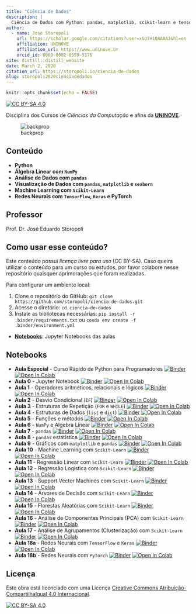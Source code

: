 ```yaml
---
title: "Ciência de Dados"
description: |
  Ciência de Dados com Python: pandas, matplotlib, scikit-learn e tensorflow.
author:
  - name: Jose Storopoli
    url: https://scholar.google.com/citations?user=xGU7H1QAAAAJ&hl=en
    affiliation: UNINOVE
    affiliation_url: https://www.uninove.br
    orcid_id: 0000-0002-0559-5176
site: distill::distill_website
date: March 2, 2020
citation_url: https://storopoli.io/ciencia-de-dados
slug: storopoli2020cienciadedados
---
```


```r
knitr::opts_chunk$set(echo = FALSE)
```

<link rel="stylesheet" href="https://cdn.rawgit.com/jpswalsh/academicons/master/css/academicons.min.css"/>

[![CC BY-SA 4.0][cc-by-sa-shield]][cc-by-sa]

Disciplina dos Cursos de *Ciências da Computação* e afins da [**UNINOVE**](https://www.uninove.br).

![backprop](images/backpropagation.gif)

## Conteúdo

* **Python**
* **Álgebra Linear com `NumPy`**
* **Análise de Dados com `pandas`**
* **Visualização de Dados com `pandas`, `matplotlib` e `seaborn`**
* **Machine Learning com `Scikit-Learn`**
* **Redes Neurais com `TensorFlow`, `Keras` e PyTorch**

## Professor

Prof. Dr. José Eduardo Storopoli <a href="https://storopoli.io"><i class="fa fa-globe fa-lg"></i></a> <a href="http://lattes.cnpq.br/2281909649311607"><i class="ai ai-lattes ai-lg"></i></a> <a href="https://orcid.org/0000-0002-0559-5176"><i class="ai ai-orcid ai-lg"></i></a> <a href="mailto:josees@uni9.pro.br"><i class="fa fa-paper-plane fa-lg"></i></a>

## Como usar esse conteúdo?

Este conteúdo possui *licença livre para uso* (CC BY-SA). Caso queira utilizar o conteúdo para um curso ou estudos, por favor colabore nesse repositório quaisquer aprimorações que foram realizadas.

Para configurar um ambiente local:

1. Clone o repositório do GitHub: `git clone https://github.com/storopoli/ciencia-de-dados.git`
2. Acesse o diretório: `cd ciencia-de-dados`
3. Instale as bibliotecas necessárias: `pip install -r .binder/requirements.txt ` ou `conda env create -f .binder/environment.yml`

* **[Notebooks](https://github.com/storopoli/ciencia-de-dados/tree/master/notebooks)**: Jupyter Notebooks das aulas

## Notebooks

* **Aula Especial** - Curso Rápido de Python para Programadores [![Binder](https://mybinder.org/badge_logo.svg)](https://mybinder.org/v2/gh/storopoli/ciencia-de-dados/master?filepath=notebooks%2FAula_Especial_Python.ipynb) [![Open In Colab](https://colab.research.google.com/assets/colab-badge.svg)](https://colab.research.google.com/github/storopoli/ciencia-de-dados/blob/master/notebooks/Aula_Especial_Python.ipynb)
* **Aula 0** - Jupyter Notebook [![Binder](https://mybinder.org/badge_logo.svg)](https://mybinder.org/v2/gh/storopoli/ciencia-de-dados/master?filepath=notebooks%2FAula_0_Jupyter.ipynb) [![Open In Colab](https://colab.research.google.com/assets/colab-badge.svg)](https://colab.research.google.com/github/storopoli/ciencia-de-dados/blob/master/notebooks/Aula_0_Jupyter.ipynb)
* **Aula 1** - Operadores aritméticos, relacionais e lógicos [![Binder](https://mybinder.org/badge_logo.svg)](https://mybinder.org/v2/gh/storopoli/ciencia-de-dados/master?filepath=notebooks%2FAula_1_Operadores_Aritmeticos_Relacionais_e_Logicos.ipynb) [![Open In Colab](https://colab.research.google.com/assets/colab-badge.svg)](https://colab.research.google.com/github/storopoli/ciencia-de-dados/blob/master/notebooks/Aula_1_Operadores_Aritmeticos_Relacionais_e_Logicos.ipynb)
* **Aula 2** - Desvio Condicional (`IF`) [![Binder](https://mybinder.org/badge_logo.svg)](https://mybinder.org/v2/gh/storopoli/ciencia-de-dados/master?filepath=notebooks%2FAula_2_Desvio_Condicional_IF.ipynb) [![Open In Colab](https://colab.research.google.com/assets/colab-badge.svg)](https://colab.research.google.com/github/storopoli/ciencia-de-dados/blob/master/notebooks/Aula_2_Desvio_Condicional_IF.ipynb)
* **Aula 3** - Estruturas de Repetição (`FOR` e `WHILE`) [![Binder](https://mybinder.org/badge_logo.svg)](https://mybinder.org/v2/gh/storopoli/ciencia-de-dados/master?filepath=notebooks%2FAula_3_Estruturas_de_Repeticao.ipynb) [![Open In Colab](https://colab.research.google.com/assets/colab-badge.svg)](https://colab.research.google.com/github/storopoli/ciencia-de-dados/blob/master/notebooks/Aula_3_Estruturas_de_Repeticao.ipynb)
* **Aula 4** - Estruturas de Dados (`list` e `dict`) [![Binder](https://mybinder.org/badge_logo.svg)](https://mybinder.org/v2/gh/storopoli/ciencia-de-dados/master?filepath=notebooks%2FAula_4_Estrutura_de_Dados.ipynb) [![Open In Colab](https://colab.research.google.com/assets/colab-badge.svg)](https://colab.research.google.com/github/storopoli/ciencia-de-dados/blob/master/notebooks/Aula_4_Estrutura_de_Dados.ipynb)
* **Aula 5** - Funções e métodos [![Binder](https://mybinder.org/badge_logo.svg)](https://mybinder.org/v2/gh/storopoli/ciencia-de-dados/master?filepath=notebooks%2FAula_5_Metodos_e_Funcoes.ipynb) [![Open In Colab](https://colab.research.google.com/assets/colab-badge.svg)](https://colab.research.google.com/github/storopoli/ciencia-de-dados/blob/master/notebooks/Aula_5_Metodos_e_Funcoes.ipynb)
* **Aula 6** - `NumPy` e Algebra Linear [![Binder](https://mybinder.org/badge_logo.svg)](https://mybinder.org/v2/gh/storopoli/ciencia-de-dados/master?filepath=notebooks%2FAula_6_Numpy_Algebra_Linear.ipynb) [![Open In Colab](https://colab.research.google.com/assets/colab-badge.svg)](https://colab.research.google.com/github/storopoli/ciencia-de-dados/blob/master/notebooks/Aula_6_Numpy_Algebra_Linear.ipynb)
* **Aula 7** - `pandas` [![Binder](https://mybinder.org/badge_logo.svg)](https://mybinder.org/v2/gh/storopoli/ciencia-de-dados/master?filepath=notebooks%2FAula_7_pandas.ipynb) [![Open In Colab](https://colab.research.google.com/assets/colab-badge.svg)](https://colab.research.google.com/github/storopoli/ciencia-de-dados/blob/master/notebooks/Aula_7_pandas.ipynb)
* **Aula 8** - `pandas` estatística [![Binder](https://mybinder.org/badge_logo.svg)](https://mybinder.org/v2/gh/storopoli/ciencia-de-dados/master?filepath=notebooks%2FAula_8_pandas_estatistica.ipynb) [![Open In Colab](https://colab.research.google.com/assets/colab-badge.svg)](https://colab.research.google.com/github/storopoli/ciencia-de-dados/blob/master/notebooks/Aula_8_pandas_estatistica.ipynb)
* **Aula 9** - Gráficos com `matplotlib` e `pandas` [![Binder](https://mybinder.org/badge_logo.svg)](https://mybinder.org/v2/gh/storopoli/ciencia-de-dados/master?filepath=notebooks%2FAula_9_graficos.ipynb) [![Open In Colab](https://colab.research.google.com/assets/colab-badge.svg)](https://colab.research.google.com/github/storopoli/ciencia-de-dados/blob/master/notebooks/Aula_9_graficos.ipynb)
* **Aula 10** - Machine Learning com `Scikit-Learn` [![Binder](https://mybinder.org/badge_logo.svg)](https://mybinder.org/v2/gh/storopoli/ciencia-de-dados/master?filepath=notebooks%2FAula_10_Machine_Learning.ipynb) [![Open In Colab](https://colab.research.google.com/assets/colab-badge.svg)](https://colab.research.google.com/github/storopoli/ciencia-de-dados/blob/master/notebooks/Aula_10_Machine_Learning.ipynb)
* **Aula 11** - Regressão Linear com `Scikit-Learn` [![Binder](https://mybinder.org/badge_logo.svg)](https://mybinder.org/v2/gh/storopoli/ciencia-de-dados/master?filepath=notebooks%2FAula_11_Regressao_Linear.ipynb) [![Open In Colab](https://colab.research.google.com/assets/colab-badge.svg)](https://colab.research.google.com/github/storopoli/ciencia-de-dados/blob/master/notebooks/Aula_11_Regressao_Linear.ipynb)
* **Aula 12** - Regressão Logística com `Scikit-Learn` [![Binder](https://mybinder.org/badge_logo.svg)](https://mybinder.org/v2/gh/storopoli/ciencia-de-dados/master?filepath=notebooks%2FAula_12_Regressao_Logistica.ipynb) [![Open In Colab](https://colab.research.google.com/assets/colab-badge.svg)](https://colab.research.google.com/github/storopoli/ciencia-de-dados/blob/master/notebooks/Aula_12_Regressao_Logistica.ipynb)
* **Aula 13** - Support Vector Machines com `Scikit-Learn` [![Binder](https://mybinder.org/badge_logo.svg)](https://mybinder.org/v2/gh/storopoli/ciencia-de-dados/master?filepath=notebooks%2FAula_13_Support_Vector_Machines.ipynb) [![Open In Colab](https://colab.research.google.com/assets/colab-badge.svg)](https://colab.research.google.com/github/storopoli/ciencia-de-dados/blob/master/notebooks/Aula_13_Support_Vector_Machines.ipynb)
* **Aula 14** - Árvores de Decisão com `Scikit-Learn` [![Binder](https://mybinder.org/badge_logo.svg)](https://mybinder.org/v2/gh/storopoli/ciencia-de-dados/master?filepath=notebooks%2FAula_14_Arvores_de_Decisao.ipynb) [![Open In Colab](https://colab.research.google.com/assets/colab-badge.svg)](https://colab.research.google.com/github/storopoli/ciencia-de-dados/blob/master/notebooks/Aula_14_Arvores_de_Decisao.ipynb)
* **Aula 15** - Florestas Aleatórias com `Scikit-Learn` [![Binder](https://mybinder.org/badge_logo.svg)](https://mybinder.org/v2/gh/storopoli/ciencia-de-dados/master?filepath=notebooks%2FAula_15_Florestas_Aleatorias.ipynb) [![Open In Colab](https://colab.research.google.com/assets/colab-badge.svg)](https://colab.research.google.com/github/storopoli/ciencia-de-dados/blob/master/notebooks/Aula_15_Florestas_Aleatorias.ipynb)
* **Aula 16** - Análise de Componentes Principais (PCA) com `Scikit-Learn` [![Binder](https://mybinder.org/badge_logo.svg)](https://mybinder.org/v2/gh/storopoli/ciencia-de-dados/master?filepath=notebooks%2FAula_16_Analise_de_Componentes_Principais.ipynb) [![Open In Colab](https://colab.research.google.com/assets/colab-badge.svg)](https://colab.research.google.com/github/storopoli/ciencia-de-dados/blob/master/notebooks/Aula_16_Analise_de_Componentes_Principais.ipynb)
* **Aula 17** - Análise de Agrupamentos (Clusterização) com `Scikit-Learn` [![Binder](https://mybinder.org/badge_logo.svg)](https://mybinder.org/v2/gh/storopoli/ciencia-de-dados/master?filepath=notebooks%2FAula_17_Clusterizacao.ipynb) [![Open In Colab](https://colab.research.google.com/assets/colab-badge.svg)](https://colab.research.google.com/github/storopoli/ciencia-de-dados/blob/master/notebooks/Aula_17_Clusterizacao.ipynb)
* **Aula 18a** - Redes Neurais com `TensorFlow` e `Keras` [![Binder](https://mybinder.org/badge_logo.svg)](https://mybinder.org/v2/gh/storopoli/ciencia-de-dados/master?filepath=notebooks%2FAula_18_a_Redes_Neurais_com_TensorFlow.ipynb) [![Open In Colab](https://colab.research.google.com/assets/colab-badge.svg)](https://colab.research.google.com/github/storopoli/ciencia-de-dados/blob/master/notebooks/Aula_18_a_Redes_Neurais_com_TensorFlow.ipynb)
* **Aula 18b** - Redes Neurais com `PyTorch` [![Binder](https://mybinder.org/badge_logo.svg)](https://mybinder.org/v2/gh/storopoli/ciencia-de-dados/master?filepath=notebooks%2FAula_18_b_Redes_Neurais_com_PyTorch.ipynb) [![Open In Colab](https://colab.research.google.com/assets/colab-badge.svg)](https://colab.research.google.com/github/storopoli/ciencia-de-dados/blob/master/notebooks/Aula_18_b_Redes_Neurais_com_PyTorch.ipynb)

## Licença

Este obra está licenciado com uma Licença
[Creative Commons Atribuição-CompartilhaIgual 4.0 Internacional][cc-by-sa].

[![CC BY-SA 4.0][cc-by-sa-image]][cc-by-sa]

[cc-by-sa]: http://creativecommons.org/licenses/by-sa/4.0/
[cc-by-sa-image]: https://licensebuttons.net/l/by-sa/4.0/88x31.png
[cc-by-sa-shield]: https://img.shields.io/badge/License-CC%20BY--SA%204.0-lightgrey.svg
